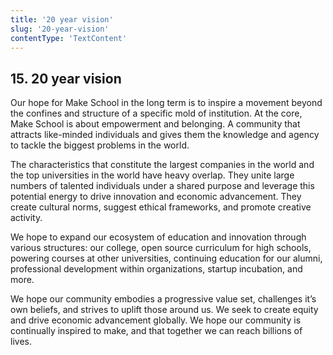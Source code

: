 ```yaml
---
title: '20 year vision'
slug: '20-year-vision'
contentType: 'TextContent'
---
```


## 15. 20 year vision

Our hope for Make School in the long term is to inspire a movement beyond the confines and structure
of a specific mold of institution. At the core, Make School is about empowerment and belonging. A
community that attracts like-minded individuals and gives them the knowledge and agency to tackle
the biggest problems in the world.

The characteristics that constitute the largest companies in the world and the top universities in
the world have heavy overlap. They unite large numbers of talented individuals under a shared
purpose and leverage this potential energy to drive innovation and economic advancement. They create
cultural norms, suggest ethical frameworks, and promote creative activity.

We hope to expand our ecosystem of education and innovation through various structures: our college,
open source curriculum for high schools, powering courses at other universities, continuing
education for our alumni, professional development within organizations, startup incubation, and
more.

We hope our community embodies a progressive value set, challenges it’s own beliefs, and strives to
uplift those around us. We seek to create equity and drive economic advancement globally. We hope
our community is continually inspired to make, and that together we can reach billions of lives.
